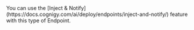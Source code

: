 <Tip>
  You can use the [Inject & Notify](https://docs.cognigy.com/ai/deploy/endpoints/inject-and-notify/) feature with this type of Endpoint.
</Tip>